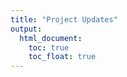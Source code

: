 ```yaml
---
title: "Project Updates"
output:  
  html_document:  
    toc: true  
    toc_float: true  
---
```


<p><script src="https://embed.github.com/view/3d/michaeltconnelly/michaeltconnelly.github.io/3dmodels/USNM_1260495_top MichaelConnelly.stl"> </script></p>